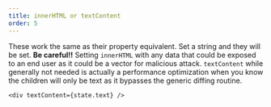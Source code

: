 ```yaml
---
title: innerHTML or textContent
order: 5
---
```


These work the same as their property equivalent. Set a string and they will be set. **Be careful!!** Setting `innerHTML` with any data that could be exposed to an end user as it could be a vector for malicious attack. `textContent` while generally not needed is actually a performance optimization when you know the children will only be text as it bypasses the generic diffing routine.

```tsx
<div textContent={state.text} />
```
